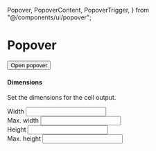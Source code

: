 

  Popover,
  PopoverContent,
  PopoverTrigger,
} from "@/components/ui/popover";

<Meta title="Popover" component={Popover} />

# Popover

<Popover>
  <PopoverTrigger asChild>
    <Button variant="outline" className="w-10 rounded-full p-0">
      <Settings2 className="h-4 w-4" />
      <span className="sr-only">Open popover</span>
    </Button>
  </PopoverTrigger>
  <PopoverContent className="w-80">
    <div className="grid gap-4">
      <div className="space-y-2">
        <h4 className="font-medium leading-none">Dimensions</h4>
        <p className="text-sm text-muted-foreground">
          Set the dimensions for the cell output.
        </p>
      </div>
      <div className="grid gap-2">
        <div className="grid grid-cols-3 items-center gap-4">
          <Label htmlFor="width">Width</Label>
          <Input id="width" defaultValue="100%" className="col-span-2 h-8" />
        </div>
        <div className="grid grid-cols-3 items-center gap-4">
          <Label htmlFor="maxWidth">Max. width</Label>
          <Input
            id="maxWidth"
            defaultValue="300px"
            className="col-span-2 h-8"
          />
        </div>
        <div className="grid grid-cols-3 items-center gap-4">
          <Label htmlFor="height">Height</Label>
          <Input id="height" defaultValue="25px" className="col-span-2 h-8" />
        </div>
        <div className="grid grid-cols-3 items-center gap-4">
          <Label htmlFor="maxHeight">Max. height</Label>
          <Input
            id="maxHeight"
            defaultValue="none"
            className="col-span-2 h-8"
          />
        </div>
      </div>
    </div>
  </PopoverContent>
</Popover>
